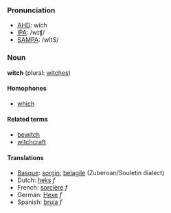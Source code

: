 ===Pronunciation===
*[[w:AHD|AHD]]: wĭch
*[[w:IPA|IPA]]: /wɪʧ/
*[[w:SAMPA|SAMPA]]: /wItS/

===Noun===
'''witch''' (plural: [[witches]])

====Homophones====
*[[which]]

====Related terms====
*[[bewitch]]
*[[witchcraft]]

====Translations====
*[[Basque]]: [[sorgin]]; [[belagile]] (Zuberoan/Souletin dialect)
*Dutch: [[heks]] ''f''
*French: [[sorcière]] ''f''
*German: [[Hexe]] ''f''
*Spanish: [[bruja]] ''f''